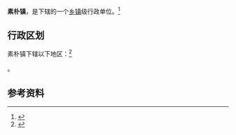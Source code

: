 {{中国乡级行政区|52/05/22/105/000}}

'''素朴镇'''，是{{PRC admin/fullname|52/05/22/105/000|3}}下辖的一个[[乡镇|乡镇]]级行政单位。<ref>{{PRC admin/ref sgc|{{PRC admin/parent|52/05/22/105/000}}}}</ref>

== 行政区划 ==

素朴镇下辖以下地区：<ref>{{PRC admin/ref sgc|52/05/22/105/000}}</ref>

{{PRC admin/children|52/05/22/105/000}}。

== 参考资料 ==

{{reflist}}

{{行政区划小作品}}
{{PRC admin/navcat|52/05/22/105/000}}